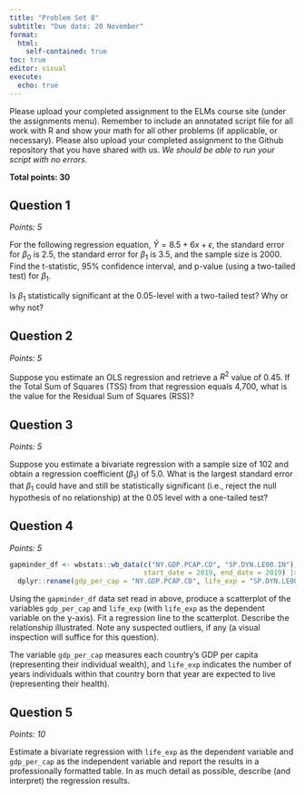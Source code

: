 ```yaml
---
title: "Problem Set 8"
subtitle: "Due date: 20 November"
format: 
  html:
    self-contained: true
toc: true
editor: visual
execute: 
  echo: true
---
```


Please upload your completed assignment to the ELMs course site (under the assignments menu). Remember to include an annotated script file for all work with R and show your math for all other problems (if applicable, or necessary). Please also upload your completed assignment to the Github repository that you have shared with us. *We should be able to run your script with no errors.*

**Total points: 30**

## Question 1

*Points: 5*

For the following regression equation, $\hat{Y} = 8.5 + 6x + \epsilon$, the standard error for $\beta_0$ is 2.5, the standard error for $\beta_1$ is 3.5, and the sample size is 2000. Find the t-statistic, 95% confidence interval, and p-value (using a two-tailed test) for $\beta_1$.

Is $\beta_1$ statistically significant at the 0.05-level with a two-tailed test? Why or why not?

## Question 2

*Points: 5*

Suppose you estimate an OLS regression and retrieve a $R^2$ value of 0.45. If the Total Sum of Squares (TSS) from that regression equals 4,700, what is the value for the Residual Sum of Squares (RSS)?

## Question 3

*Points: 5*

Suppose you estimate a bivariate regression with a sample size of 102 and obtain a regression coefficient ($\beta_1$) of 5.0. What is the largest standard error that $\beta_1$ could have and still be statistically significant (i.e., reject the null hypothesis of no relationship) at the 0.05 level with a one-tailed test?

## Question 4

*Points: 5*

```r
gapminder_df <- wbstats::wb_data(c("NY.GDP.PCAP.CD", "SP.DYN.LE00.IN"),
                                 start_date = 2019, end_date = 2019) |> 
  dplyr::rename(gdp_per_cap = "NY.GDP.PCAP.CD", life_exp = "SP.DYN.LE00.IN")
```

Using the `gapminder_df` data set read in above, produce a scatterplot of the variables `gdp_per_cap` and `life_exp` (with `life_exp` as the dependent variable on the y-axis). Fit a regression line to the scatterplot. Describe the relationship illustrated. Note any suspected outliers, if any (a visual inspection will suffice for this question).

::: callout-note
The variable `gdp_per_cap` measures each country's GDP per capita (representing their individual wealth), and `life_exp` indicates the number of years individuals within that country born that year are expected to live (representing their health).
:::

## Question 5

*Points: 10*

Estimate a bivariate regression with `life_exp` as the dependent variable and `gdp_per_cap` as the independent variable and report the results in a professionally formatted table. In as much detail as possible, describe (and interpret) the regression results.
